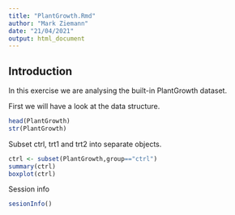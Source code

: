 ```yaml
---
title: "PlantGrowth.Rmd"
author: "Mark Ziemann"
date: "21/04/2021"
output: html_document
---
```


## Introduction

In this exercise we are analysing the built-in PlantGrowth dataset.

First we will have a look at the data structure.

```r

head(PlantGrowth)
str(PlantGrowth)

```

Subset ctrl, trt1 and trt2 into separate objects.

```r

ctrl <- subset(PlantGrowth,group=="ctrl")
summary(ctrl)
boxplot(ctrl)

```

Session info

```r
sesionInfo()
```
